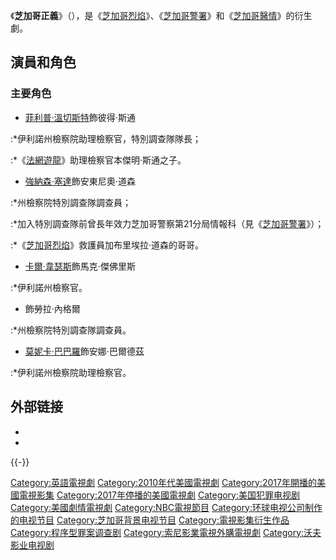 {{Expand language|time=2017-03-16T02:50:14+00:00}}
{{unreferenced|time=2017-03-16T02:50:14+00:00}}
{{Infobox television
| show_name            = 芝加哥正義
| original_name        = {{lang|en|''Chicago Justice''}}
| image                = 
| caption              = 
| show_name_2          = 
| genre                = [[剧情|剧情]]
| format               = 
| creator              = 迈克尔·勃兰特<br />{{link-en|德里克·哈斯|Derek Haas}}
| developer            = 
| writer               = 
| director             = 
| creative_director    = 
| presenter            = 
| starring             =
| judges               = 
| voices               = 
| narrated             = 
| theme_music_composer = 
| opentheme            = 
| endtheme             = 
| composer             = 
| country              = {{USA}}
| language             = 英语
| num_seasons          = 1
| num_episodes         = 13
| list_episodes        = 
| executive_producer   = 迈克尔·勃兰特<br/>德里克·哈斯<br/>丹妮尔·盖尔伯<br/>{{link-en|彼得·扬科夫斯基|Peter Jankowski}}<br/>{{link-en|马特·奥姆斯特德|Matt Olmstead}}<br/>{{link-en|迪克·沃尔夫|Dick Wolf}}
| producer             = 
| editor               = 
| location             = [[伊利诺州|伊利诺州]][[芝加哥|芝加哥]]
| cinematography       = 
| camera               = 
| runtime              = 42 分钟
| company              = [[环球电视公司|环球电视公司]]<br />沃尔夫影业
| distributor          = 
| channel              = [[全国广播公司|全国广播公司]]
| picture_format       = 
| audio_format         = 
| first_run            = 
| first_aired          = {{Start date|2017|03|01}}
| last_aired           = {{End date|2017|05|14}}
| preceded_by          = 
| followed_by          = 
| website              = 
| website_title        = http://www.nbc.com/chicago-justice
| production_website   = 
| related              = {{Plainlist|
* [[芝加哥烈焰|芝加哥烈焰]]
* [[芝加哥警署|芝加哥警署]]
* [[芝加哥醫情|芝加哥醫情]]
* [[法律與秩序：特殊受害者|法律與秩序：特殊受害者]]
}}
| 台灣名稱             = 芝加哥律政
| 港澳名稱             = 芝加哥正義
}}

《'''芝加哥正義'''》（{{lang-en|'''Chicago Justice'''}}），是《[[芝加哥烈焰|芝加哥烈焰]]》、《[[芝加哥警署|芝加哥警署]]》和《[[芝加哥醫情|芝加哥醫情]]》的衍生劇。

==演員和角色==
===主要角色===
*[[菲利普·溫切斯特|菲利普·溫切斯特]]飾彼得·斯通
:*伊利諾州檢察院助理檢察官，特別調查隊隊長；
:*《[[法網遊龍|法網遊龍]]》助理檢察官本傑明·斯通之子。

*[[強·西達|強納森·塞達]]飾安東尼奧·道森
:*州檢察院特別調查隊調查員；
:*加入特別調查隊前曾長年效力芝加哥警察第21分局情報科（見《[[芝加哥警署|芝加哥警署]]》）；
:*《[[芝加哥烈焰|芝加哥烈焰]]》救護員加布里埃拉·道森的哥哥。

*[[卡爾·韋瑟斯|卡爾·韋瑟斯]]飾馬克·傑佛里斯
:*伊利諾州檢察官。

*{{link-en|喬艾兒·卡特|Joelle Carter}}飾勞拉·內格爾
:*州檢察院特別調查隊調查員。

*[[莫妮卡·巴巴羅|莫妮卡·巴巴羅]]飾安娜·巴爾德茲
:*伊利諾州檢察院助理檢察官。

== 外部链接 ==
*{{Official website|http://www.nbc.com/chicago-justice}}
*{{IMDb title|tt5640060}}

{{-}}

{{DEFAULTSORT:Chicago Justice}}
[[Category:英語電視劇|Category:英語電視劇]]
[[Category:2010年代美國電視劇|Category:2010年代美國電視劇]]
[[Category:2017年開播的美國電視影集|Category:2017年開播的美國電視影集]]
[[Category:2017年停播的美國電視劇|Category:2017年停播的美國電視劇]]
[[Category:美国犯罪电视剧|Category:美国犯罪电视剧]]
[[Category:美國劇情電視劇|Category:美國劇情電視劇]]
[[Category:NBC電視節目|Category:NBC電視節目]]
[[Category:环球电视公司制作的电视节目|Category:环球电视公司制作的电视节目]]
[[Category:芝加哥背景电视节目|Category:芝加哥背景电视节目]]
[[Category:電視影集衍生作品|Category:電視影集衍生作品]]
[[Category:程序型罪案调查剧|Category:程序型罪案调查剧]]
[[Category:索尼影業電視外購電視劇|Category:索尼影業電視外購電視劇]]
[[Category:沃夫影业电视剧|Category:沃夫影业电视剧]]